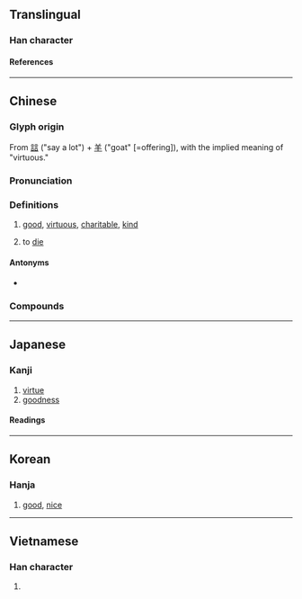 {{also|譱}}
{{character info/new}}
{{character info|0x2F845}}
{{character info|0x2F846}}
==Translingual==

===Han character===
{{Han char|rn=30|rad=口|as=09|sn=12|four=80605|canj=TGTR,TTR|ids=⿻羊⿱䒑口,⿳𦍌䒑口}}

====References====
{{Han ref|kx=0197.180|dkj=03904|dj=0418.380|hdz=10660.020|uh=5584}}

----

==Chinese==
{{zh-forms|alt=譱}}

===Glyph origin===
{{Han etym}}
From [[誩]] ("say a lot") + [[羊]] ("goat" [=offering]), with the implied meaning of "virtuous." {{rfv-etymology|zh}}

===Pronunciation===
{{zh-pron
|m=shàn
|m-s=
|c=sin6
|c-t=sen5,sen5-4
|c-t_note=sen5-4 - “to die”
|g=
|h=pfs=san
|j=
|mb=sīng
|md=siêng
|mn=siān
|mn-t=siêng6/siang6
|mn-t_note=siêng6 - Chaozhou
|w=3zoe
|x=
|mc=y
|oc=y
|ma=y
|cat=a,c:v
}}

===Definitions===
{{zh-hanzi}}

# [[good]], [[virtuous]], [[charitable]], [[kind]]
# {{lb|zh|Taishanese|euphemism}} to [[die]]
#: {{zh-x|去善|tr=hui1 '''sen5-4'''|go to hell|C-T}}

====Antonyms====
* {{zh-l|惡}}

===Compounds===
{{zh-der|善自為謀|善與人交|公善|勸善戒惡|多錢善賈|平善|善門難開|善歲|善果|善後|善士|善頌善禱|善堂|妙善|多謀善斷|善解人意|善事|善書|巧言善色|好善樂施|善哉|勸善規過|兼善天下|善戰|兼善|循循善誘|十善|善舉|善心人士|偽善|善根|善始令終|善善從長|來者不善|善善惡惡|勸善|善緣|慈眉善目|慈善家|慈善事業|慈善|好善惡惡|善政|善罷甘休|乏善可陳|恂恂善誘|性善說|心善|從善若流|履中行善|不善|和善|三善道|善賈而沽|善敗|妥善|伐善|善導|善人|勸善懲惡|妙善公主|廣行善事|善才童子|善財難捨|嘉言善行|友善|善棍|善報|善變|寸善片長|從善如流|宿善|完善|守死善道|善氣迎人|善終|嫉惡好善|善待|好謀善斷|好施樂善|好善嫉惡|多多益善|善類|善罷干休|善本|善化|善良|彰善癉惡|善財|善用|善刀而藏|慈善機構|善賈|善知識|善柔|善才|善感|善意|善始善終|善價|善巧便佞|向善|多財善賈|善馬熟人|善心|善於|勸善黜惡|廣結善緣|善男信女|善行|多愁善感|伏善|不得善終|推賢舉善|改過遷善|樂善不倦|懲惡勸善|獨善|真善美|扶善懲惡|掩賢妒善|樂善|改過向善|改惡向善|欺善怕惡|掩惡揚善|為善最樂|止惡揚善|擇善固執|知人善任|改善|積善餘慶|改行遷善|福善禍淫|推賢進善|懲惡獎善|服善|矜功伐善|推賢樂善|盡善盡美|盡美盡善|改過從善|是非善惡|癉惡彰善|疾惡好善|積善|改惡從善|獨善其身|樂善好義|止於至善|片善|明德止善|日行一善|抑惡揚善|樂善好施|擇善而從|殘賢害善|武不善作|為善|改惡行善|淑善君子|眾口稱善|片善小才|明眸善睞|旌善懲惡|擇善而行|攘善|諱過稱善|能言善辯|良善|首善之區|面惡心善|親善|能文善武|隱惡揚善|能言善道|褒善貶惡|馴善|首善|長袖善舞|賞善罰惡|行善|點頭稱善|能說善道|責善|至善至美|聖善|騎者善墮|首善之地|贊善|遷善遠罪|面善心狠|與人為善|謙善|除惡扶善|面善|遏惡揚善|蒲邑三善|鄯善|遷善改過|遷善|面善心惡|軟善|諄諄善誘|英勇善戰|親善大使|至善|洪善|善惡}}

----

==Japanese==

===Kanji===
{{ja-kanji|grade=6|rs=口09}}

# [[virtue]]
# [[goodness]]

====Readings====
{{ja-readings
|goon=ぜん
|kanon=せん
|kun=よ-い
|nanori=よし
}}

----

==Korean==

===Hanja===
{{ko-hanja|hangeul=선|rv=seon|mr=sŏn}}

# [[good]], [[nice]]

----

==Vietnamese==

===Han character===
{{vi-hantu|[[thiện]]|rs=口09}}

# {{defn|lang=vi|sort=口09}}